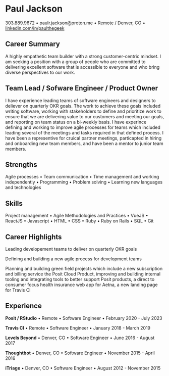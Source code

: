 # Paul Jackson {.center-header}
::: {.contact-info}
303.889.9672 • paulr.jackson@proton.me • Remote / Denver, CO •
[linkedin.com/in/paulthegeek](https://linkedin.com/in/paulthegeek)
:::

## Career Summary
A highly empathetic team builder with a strong customer-centric mindset. I am seeking a position with a group of people who are committed to delivering excellent software that is accessible to everyone and who bring diverse perspectives to our work.

## Team Lead / Sofware Engineer / Product Owner
I have experience leading teams of software engineers and designers to deliever on quarterly OKR goals. The work to achieve these goals included writing software, working with stakeholders to define and prioritize work to ensure that we are delivering value to our customers and meeting our goals, and reporting on team status on a bi-weekly basis. I have experince defining and working to improve agile processes for teams which included leading several of the meetings and tasks required in that defined process. I have been a representive for cruical partner meetings, particapted in hiring and onboarding new team members, and have been a mentor to junior team members.

## Strengths
Agile processes • Team communication • Time management and working independently
• Programming • Problem solving • Learning new languages and technologies

## Skills
Project management • Agile Methodologies and Practices • VueJS • ReactJS • Javascript • HTML • CSS • Ruby • Ruby on Rails • SQL • Git 

## Career Highlights
Leading developement teams to deliver on quarterly OKR goals

Defining and building a new agile process for development teams

Planning and building green field projects which include a new subscription and billing service the Posit Cloud Product, improving and building internal tooling and integrating tools to better support Posit products, a direct to consumer focus health insurance web app for Aetna, a new landing page for Travis CI


## Experience
**Posit / RStudio** • Remote • Software Engineer • February 2020 - July 2023

**Travis CI** • Remote • Software Engineer • January 2018 - March 2019

**Levels Beyond** • Denver, CO • Software Engineer • June 2016 - August 2017

**Thoughtbot** • Denver, CO • Software Engineer • November 2015 - April 2016

**iTriage** • Denver, CO • Software Engineer • August 2012 - November 2015